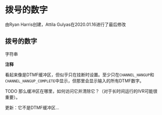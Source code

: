 # 拨号的数字

由Ryan Harris创建，Attila Gulyas在2020.01.16进行了最后修改

## 拨号的数字
字符串

**注释**

看起来像是DTMF缓冲区，但似乎只在挂断时设置。至少只在`CHANNEL_HANGUP`和`CHANNEL_HANGUP_COMPLETE`中显示，但那里会显示输入的所有DTMF数字。

TODO 那么缓冲区在哪里，如何访问它并清除它？（对于长时间运行的IVR可能很重要）。

更新：它不是DTMF缓冲区...